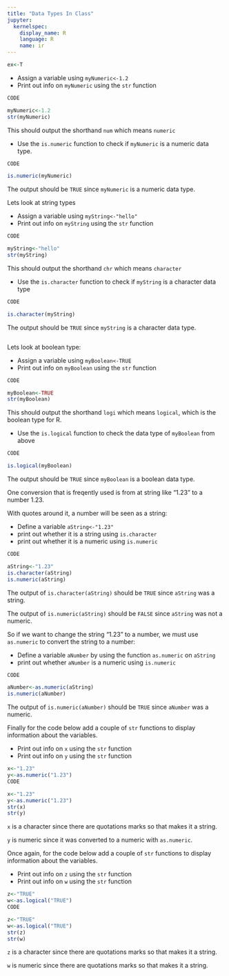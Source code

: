 ```yaml
---
title: "Data Types In Class"
jupyter:
  kernelspec:
    display_name: R
    language: R
    name: ir
---
```


```r
ex<-T
```
- Assign a variable using `myNumeric<-1.2`
- Print out info on `myNumeric` using the `str` function

```r
CODE
```
```r
myNumeric<-1.2
str(myNumeric)
```

This should output the shorthand `num` which means `numeric`

- Use the `is.numeric` function to check if `myNumeric` is a numeric data type.

```r
CODE
```
```r
is.numeric(myNumeric)
```

The output should be `TRUE` since `myNumeric` is a numeric data type.

Lets look at string types

- Assign a variable using `myString<-"hello"`
- Print out info on `myString` using the `str` function

```r
CODE
```
```r
myString<-"hello"
str(myString)
```
This should output the shorthand `chr` which means `character`

- Use the `is.character` function to check if `myString` is a character data type 

```r
CODE
```
```r
is.character(myString)
```
The output should be `TRUE` since `myString` is a character data type.

```r
```
Lets look at boolean type:

- Assign a variable using `myBoolean<-TRUE`
- Print out info on `myBoolean` using the `str` function

```r
CODE
```
```r
myBoolean<-TRUE
str(myBoolean)
```

This should output the shorthand `logi` which means `logical`, which is the boolean type for R.

- Use the `is.logical` function to check the data type of `myBoolean` from above 

```r
CODE
```
```r
is.logical(myBoolean)
```
The output should be `TRUE` since `myBoolean` is a boolean data type.

One conversion that is freqently used is from at string like "1.23" to a number 1.23.

With quotes around it, a number will be seen as a string:


- Define a variable `aString<-"1.23"`
- print out whether it is a string using `is.character` 
- print out whether it is a numeric using `is.numeric` 

```r
CODE
```
```r
aString<-"1.23"
is.character(aString)
is.numeric(aString)
```

The output of `is.character(aString)` should be `TRUE` since `aString` was a string.

The output of `is.numeric(aString)` should be `FALSE` since `aString` was not a numeric.

So if we want to change the string "1.23" to a number, we must use `as.numeric` to convert the string to a number:

- Define a variable `aNumber` by using the function `as.numeric` on `aString`
- print out whether `aNumber` is a numeric using `is.numeric` 

```r
CODE
```
```r
aNumber<-as.numeric(aString)
is.numeric(aNumber)
```

The output of `is.numeric(aNumber)` should be `TRUE` since `aNumber` was a numeric.

Finally for the code below add a couple of `str` functions to display information about the variables. 

- Print out info on `x` using the `str` function
- Print out info on `y` using the `str` function

```r
x<-"1.23"
y<-as.numeric("1.23")
CODE
```
```r
x<-"1.23"
y<-as.numeric("1.23")
str(x)
str(y)
```

`x` is a character since there are quotations marks so that makes it a string.

`y` is numeric since it was converted to a numeric with `as.numeric`.

Once again, for the code below add a couple of `str` functions to display information about the variables. 

- Print out info on `z` using the `str` function
- Print out info on `w` using the `str` function

```r
z<-"TRUE"
w<-as.logical("TRUE")
CODE
```
```r
z<-"TRUE"
w<-as.logical("TRUE")
str(z)
str(w)
```

`z` is a character since there are quotations marks so that makes it a string.

`w` is numeric since there are quotations marks so that makes it a string.
